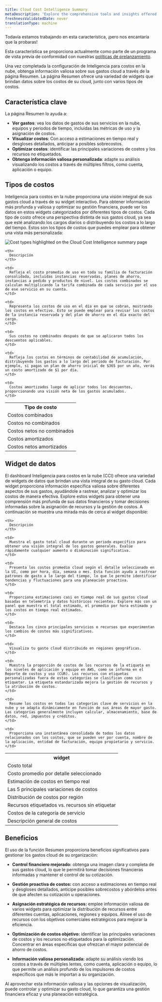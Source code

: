 ```yaml
---
title: Cloud Cost Intelligence Summary
metaDescription: 'Explore the comprehensive tools and insights offered by Cloud Cost Intelligence to effectively monitor and analyze your cloud spending. Discover detailed views of your total, average, and real-time costs, top variances, and regional spreads. Learn how to categorize expenses by account, application, billing entity, owning team, and service for optimal financial management.'
freshnessValidatedDate: never
translationType: machine
---
```


<Callout title="avance">
  Todavía estamos trabajando en esta característica, ¡pero nos encantaría que la probaras!

  Esta característica se proporciona actualmente como parte de un programa de vista previa de conformidad con nuestras [políticas de prelanzamiento](/docs/licenses/license-information/referenced-policies/new-relic-pre-release-policy).
</Callout>

Una vez completada la configuración de Inteligencia para costos en la nube, obtenga información valiosa sobre sus gastos cloud a través de la página Resumen. La página Resumen ofrece una variedad de widgets que brindan datos sobre los costos de su cloud, junto con varios tipos de costos.

## Característica clave

La página Resumen lo ayuda a:

* **Ver gastos**: vea los datos de gastos de sus servicios en la nube, equipos y periodos de tiempo, incluidas las métricas de uso y la asignación de costos.
* **Visualizar costos**: Con acceso a estimaciones en tiempo real y desgloses detallados, anticipar a posibles sobrecostos.
* **Optimizar costos**: identificar las principales variaciones de costos y los recursos no etiquetados.
* **Obtenga información valiosa personalizada**: adapte su análisis visualizando los costos a través de múltiples filtros, como cuenta, aplicación o equipo.

## Tipos de costos

Inteligencia para costos en la nube proporciona una visión integral de sus gastos cloud a través de su widget interactivo. Para obtener información más profunda y valiosa y optimizar su gestión financiera, puede ver los datos en estos widgets categorizados por diferentes tipos de costos. Cada tipo de costo ofrece una perspectiva distinta de sus gastos cloud, ya sea que esté analizando los cargos diarios o distribuyendo los costos a lo largo del tiempo. Estos son los tipos de costos que puedes emplear para obtener una vista más personalizada:

<img title="Cost types highlighted on the Cloud Cost Intelligence summary page" alt="Cost types highlighted on the Cloud Cost Intelligence summary page" src="/images/cci_cost_types.webp" />

<table>
  <tr>
    <th>
      Tipo de costo
    </th>

    <th>
      Descripción
    </th>
  </tr>

  <tr>
    <td>
      Costos combinados
    </td>

    <td>
      Refleja el costo promedio de uso en toda su familia de facturación consolidada, incluidas instancias reservadas, planes de ahorro, instancias a pedido y productos de nivel. Los costos combinados se calculan multiplicando la tarifa combinada de cada servicio por el uso de ese servicio en su cuenta.
    </td>
  </tr>

  <tr>
    <td>
      Costos no combinados
    </td>

    <td>
      Representa los costos de uso en el día en que se cobran, mostrando los costos en efectivo. Esto se puede emplear para revisar los costos de la instancia reservada y del plan de ahorro en el día exacto del cargo.
    </td>
  </tr>

  <tr>
    <td>
      Costos netos no combinados
    </td>

    <td>
      Sus costos no combinados después de que se aplicaron todos los descuentos aplicables.
    </td>
  </tr>

  <tr>
    <td>
      Costos amortizados
    </td>

    <td>
      Refleja los costos en términos de contabilidad de acumulación, distribuyendo los gastos a lo largo del periodo de facturación. Por ejemplo, si pagas un plan de ahorro inicial de $365 por un año, verás un costo amortizado de $1 por día.
    </td>
  </tr>

  <tr>
    <td>
      Costos netos amortizados
    </td>

    <td>
      Costos amortizados luego de aplicar todos los descuentos, proporcionando una visión neta de los gastos acumulados.
    </td>
  </tr>
</table>

## Widget de datos

El dashboard Inteligencia para costos en la nube (CCI) ofrece una variedad de widgets de datos que brindan una vista integral de su gasto cloud. Cada widget proporciona información específica valiosa sobre diferentes aspectos de sus gastos, ayudándole a rastrear, analizar y optimizar los costos de manera efectiva. Explore estos widgets para obtener una comprensión más profunda de sus datos financieros y tomar decisiones informadas sobre la asignación de recursos y la gestión de costos. A continuación se muestra una mirada más de cerca al widget disponible:

<table>
  <tr>
    <th>
      widget
    </th>

    <th>
      Descripción
    </th>
  </tr>

  <tr>
    <td>
      Costo total
    </td>

    <td>
      Muestra el gasto total cloud durante un periodo específico para obtener una visión integral de los gastos generales. Evalúe rápidamente cualquier aumento o disminución significativa.
    </td>
  </tr>

  <tr>
    <td>
      Costo promedio por detalle seleccionado
    </td>

    <td>
      Presenta los costos promedio cloud según el detalle seleccionado en la UI, como por hora, día, semana o mes. Esta función ayuda a rastrear patrones de gasto a lo largo del tiempo, lo que le permite identificar tendencias y fluctuaciones para una planeación proactiva.
    </td>
  </tr>

  <tr>
    <td>
      Estimación de costos en tiempo real
    </td>

    <td>
      Proporciona estimaciones casi en tiempo real de sus gastos cloud basadas en telemetría y datos históricos recientes. Explore más con un panel que muestra el total estimado, el promedio por hora estimado y los costos en tiempo real estimados.
    </td>
  </tr>

  <tr>
    <td>
      Las 5 principales variaciones de costos
    </td>

    <td>
      Destaca los cinco principales servicios o recursos que experimentan los cambios de costos más significativos.
    </td>
  </tr>

  <tr>
    <td>
      Distribución de costos por región
    </td>

    <td>
      Visualiza tu gasto cloud distribuido en regiones geográficas.
    </td>
  </tr>

  <tr>
    <td>
      Recursos etiquetados vs. recursos sin etiquetar
    </td>

    <td>
      Muestra la proporción de costos de los recursos de la etiqueta en los niveles de aplicación y equipo en AWS, como se informa en el Reporte de costos y uso (CUR). Los recursos con etiquetas personalizadas fuera de estas categorías se clasifican como sin etiquetar. La etiqueta estandarizada mejora la gestión de recursos y la atribución de costos.
    </td>
  </tr>

  <tr>
    <td>
      Costos de la categoría de servicio
    </td>

    <td>
      Resume los costos en todas las categorías clave de servicios en la nube y se adapta dinámicamente en función de sus áreas de mayor gasto. Las categorías generalmente incluyen calcular, almacenamiento, base de datos, red, impuestos y créditos.
    </td>
  </tr>

  <tr>
    <td>
      Descripción general de costos
    </td>

    <td>
      Proporciona una instantánea consolidada de todos los datos relacionados con los costos, que se pueden ver por cuenta, nombre de la aplicación, entidad de facturación, equipo propietario y servicio.
    </td>
  </tr>
</table>

## Beneficios

El uso de la función Resumen proporciona beneficios significativos para gestionar los gastos cloud de su organización:

* **Control financiero mejorado:** obtenga una imagen clara y completa de sus gastos cloud, lo que le permitirá tomar decisiones financieras informadas y mantener el control de su cotización.

* **Gestión proactiva de costos:** con acceso a estimaciones en tiempo real y desgloses detallados, anticipe posibles sobrecostos y abórdelos antes de que afecten su cotización u operaciones.

* **Asignación estratégica de recursos:** emplee información valiosa de varios widgets para optimizar la distribución de recursos entre diferentes cuentas, aplicaciones, regiones y equipos. Alinee el uso de recursos con los objetivos comerciales estratégicos para mejorar la eficiencia.

* **Optimización de costos objetivo:** identificar las principales variaciones de costos y los recursos no etiquetados para la optimización. Concentrar en áreas específicas que ofrezcan el mayor potencial de ahorro de costos.

* **Información valiosa personalizada:** adapte su análisis viendo los costos a través de múltiples lentes, como cuenta, aplicación o equipo, lo que permite un análisis profundo de los impulsores de costos específicos que más le importan a su organización.

Al aprovechar esta información valiosa y las opciones de visualización, puede controlar y optimizar su gasto cloud, lo que garantiza una gestión financiera eficaz y una planeación estratégica.